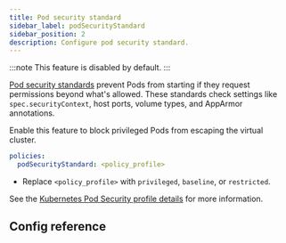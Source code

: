 ```yaml
---
title: Pod security standard
sidebar_label: podSecurityStandard
sidebar_position: 2
description: Configure pod security standard.
---
```



:::note
This feature is disabled by default.
:::

[Pod security standards](https://kubernetes.io/docs/concepts/security/pod-security-standards/) prevent Pods from starting if they request permissions beyond what's allowed. These standards check settings like `spec.securityContext`, host ports, volume types, and AppArmor annotations.

Enable this feature to block privileged Pods from escaping the virtual cluster.

```yaml
policies:
  podSecurityStandard: <policy_profile>
```

- Replace `<policy_profile>` with `privileged`, `baseline`, or `restricted`. 

See the [Kubernetes Pod Security profile details](https://kubernetes.io/docs/concepts/security/pod-security-standards/#profile-details) for more information. 

## Config reference

<PodSecurityStandard/>
